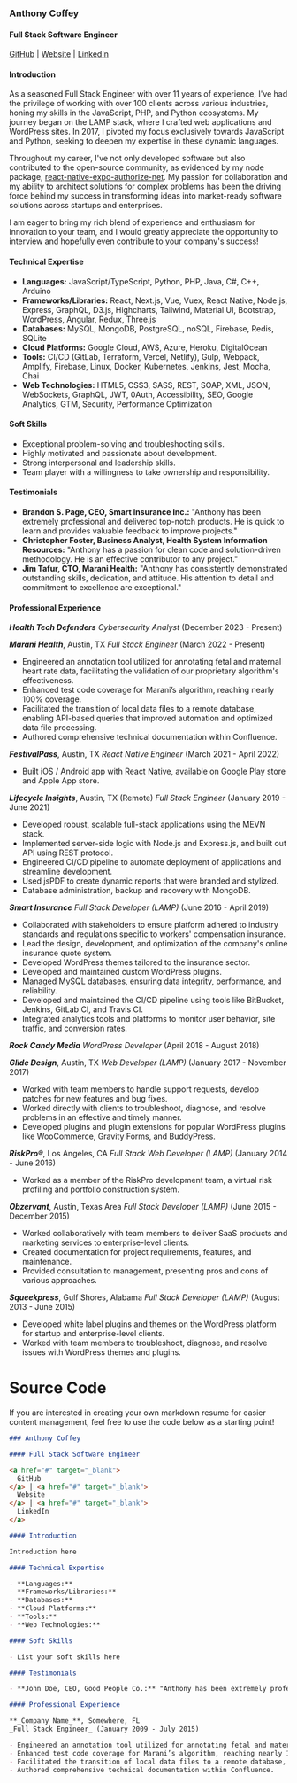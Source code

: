 ### Anthony Coffey

#### Full Stack Software Engineer

[GitHub](https://github.com/anthonycoffey) | [Website](https://coffey.codes) | [LinkedIn](https://www.linkedin.com/in/coffeyanthony/)

#### Introduction

As a seasoned Full Stack Engineer with over 11 years of experience, I've had the privilege of working with over 100 clients across various industries, honing my skills in the JavaScript, PHP, and Python ecosystems. My journey began on the LAMP stack, where I crafted web applications and WordPress sites. In 2017, I pivoted my focus exclusively towards JavaScript and Python, seeking to deepen my expertise in these dynamic languages.

Throughout my career, I've not only developed software but also contributed to the open-source community, as evidenced by my node package, [react-native-expo-authorize-net](https://www.npmjs.com/package/react-native-expo-authorize-net). My passion for collaboration and my ability to architect solutions for complex problems has been the driving force behind my success in transforming ideas into market-ready software solutions across startups and enterprises.

I am eager to bring my rich blend of experience and enthusiasm for innovation to your team, and I would greatly appreciate the opportunity to interview and hopefully even contribute to your company's success!

#### Technical Expertise

- **Languages:** JavaScript/TypeScript, Python, PHP, Java, C#, C++, Arduino
- **Frameworks/Libraries:** React, Next.js, Vue, Vuex, React Native, Node.js, Express, GraphQL, D3.js, Highcharts, Tailwind, Material UI, Bootstrap, WordPress, Angular, Redux, Three.js
- **Databases:** MySQL, MongoDB, PostgreSQL, noSQL, Firebase, Redis, SQLite
- **Cloud Platforms:** Google Cloud, AWS, Azure, Heroku, DigitalOcean
- **Tools:** CI/CD (GitLab, Terraform, Vercel, Netlify), Gulp, Webpack, Amplify, Firebase, Linux, Docker, Kubernetes, Jenkins, Jest, Mocha, Chai
- **Web Technologies:** HTML5, CSS3, SASS, REST, SOAP, XML, JSON, WebSockets, GraphQL, JWT, 0Auth, Accessibility, SEO, Google Analytics, GTM, Security, Performance Optimization

#### Soft Skills

- Exceptional problem-solving and troubleshooting skills.
- Highly motivated and passionate about development.
- Strong interpersonal and leadership skills.
- Team player with a willingness to take ownership and responsibility.

#### Testimonials

- **Brandon S. Page, CEO, Smart Insurance Inc.:** "Anthony has been extremely professional and delivered top-notch products. He is quick to learn and provides valuable feedback to improve projects."
- **Christopher Foster, Business Analyst, Health System Information Resources:** "Anthony has a passion for clean code and solution-driven methodology. He is an effective contributor to any project."
- **Jim Tafur, CTO, Marani Health:** "Anthony has consistently demonstrated outstanding skills, dedication, and attitude. His attention to detail and commitment to excellence are exceptional."

#### Professional Experience

**_Health Tech Defenders_**
_Cybersecurity Analyst_ (December 2023 - Present)

**_Marani Health_**, Austin, TX
_Full Stack Engineer_ (March 2022 - Present)

- Engineered an annotation tool utilized for annotating fetal and maternal heart rate data, facilitating the validation of our proprietary algorithm's effectiveness.
- Enhanced test code coverage for Marani’s algorithm, reaching nearly 100% coverage.
- Facilitated the transition of local data files to a remote database, enabling API-based queries that improved automation and optimized data file processing.
- Authored comprehensive technical documentation within Confluence.

**_FestivalPass_**, Austin, TX
_React Native Engineer_ (March 2021 - April 2022)

- Built iOS / Android app with React Native, available on Google Play store and Apple App store.

**_Lifecycle Insights_**, Austin, TX (Remote)
_Full Stack Engineer_ (January 2019 - June 2021)

- Developed robust, scalable full-stack applications using the MEVN stack.
- Implemented server-side logic with Node.js and Express.js, and built out API using REST protocol.
- Engineered CI/CD pipeline to automate deployment of applications and streamline development.
- Used jsPDF to create dynamic reports that were branded and stylized.
- Database administration, backup and recovery with MongoDB.

**_Smart Insurance_**
_Full Stack Developer (LAMP)_ (June 2016 - April 2019)

- Collaborated with stakeholders to ensure platform adhered to industry standards and regulations specific to workers' compensation insurance.
- Lead the design, development, and optimization of the company's online insurance quote system.
- Developed WordPress themes tailored to the insurance sector.
- Developed and maintained custom WordPress plugins.
- Managed MySQL databases, ensuring data integrity, performance, and reliability.
- Developed and maintained the CI/CD pipeline using tools like BitBucket, Jenkins, GitLab CI, and Travis CI.
- Integrated analytics tools and platforms to monitor user behavior, site traffic, and conversion rates.

**_Rock Candy Media_**
_WordPress Developer_ (April 2018 - August 2018)

**_Glide Design_**, Austin, TX
_Web Developer (LAMP)_ (January 2017 - November 2017)

- Worked with team members to handle support requests, develop patches for new features and bug fixes.
- Worked directly with clients to troubleshoot, diagnose, and resolve problems in an effective and timely manner.
- Developed plugins and plugin extensions for popular WordPress plugins like WooCommerce, Gravity Forms, and BuddyPress.

**_RiskPro®_**, Los Angeles, CA
_Full Stack Web Developer (LAMP)_ (January 2014 - June 2016)

- Worked as a member of the RiskPro development team, a virtual risk profiling and portfolio construction system.

**_Obzervant_**, Austin, Texas Area
_Full Stack Developer (LAMP)_ (June 2015 - December 2015)

- Worked collaboratively with team members to deliver SaaS products and marketing services to enterprise-level clients.
- Created documentation for project requirements, features, and maintenance.
- Provided consultation to management, presenting pros and cons of various approaches.

**_Squeekpress_**, Gulf Shores, Alabama
_Full Stack Developer (LAMP)_ (August 2013 - June 2015)

- Developed white label plugins and themes on the WordPress platform for startup and enterprise-level clients.
- Worked with team members to troubleshoot, diagnose, and resolve issues with WordPress themes and plugins.

# Source Code

If you are interested in creating your own markdown resume for easier content management, feel free to use the code below as a starting point!

```markdown
### Anthony Coffey

#### Full Stack Software Engineer

<a href="#" target="_blank">
  GitHub
</a> | <a href="#" target="_blank">
  Website
</a> | <a href="#" target="_blank">
  LinkedIn
</a>

#### Introduction

Introduction here

#### Technical Expertise

- **Languages:**
- **Frameworks/Libraries:**
- **Databases:**
- **Cloud Platforms:**
- **Tools:**
- **Web Technologies:**

#### Soft Skills

- List your soft skills here

#### Testimonials

- **John Doe, CEO, Good People Co.:** "Anthony has been extremely professional and delivered top-notch products. He is quick to learn and provides valuable feedback to improve projects."

#### Professional Experience

**_Company Name_**, Somewhere, FL
_Full Stack Engineer_ (January 2009 - July 2015)

- Engineered an annotation tool utilized for annotating fetal and maternal heart rate data, facilitating the validation of our proprietary algorithm's effectiveness.
- Enhanced test code coverage for Marani’s algorithm, reaching nearly 100% coverage.
- Facilitated the transition of local data files to a remote database, enabling API-based queries that improved automation and optimized data file processing.
- Authored comprehensive technical documentation within Confluence.
```
